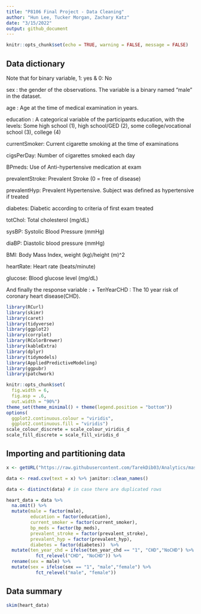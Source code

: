 ```yaml
---
title: "P8106 Final Project - Data Cleaning"
author: "Hun Lee, Tucker Morgan, Zachary Katz"
date: "3/15/2022"
output: github_document
---
```


```r
knitr::opts_chunk$set(echo = TRUE, warning = FALSE, message = FALSE)
```

## Data dictionary

Note that for binary variable, 1: yes & 0: No

sex : the gender of the observations. The variable is a binary named “male” in the dataset.

age : Age at the time of medical examination in years.

education : A categorical variable of the participants education, with the levels: Some high school (1), high school/GED (2), some college/vocational school (3), college (4)

currentSmoker: Current cigarette smoking at the time of examinations

cigsPerDay: Number of cigarettes smoked each day

BPmeds: Use of Anti-hypertensive medication at exam

prevalentStroke: Prevalent Stroke (0 = free of disease)

prevalentHyp: Prevalent Hypertensive. Subject was defined as hypertensive if treated

diabetes: Diabetic according to criteria of first exam treated

totChol: Total cholesterol (mg/dL)

sysBP: Systolic Blood Pressure (mmHg)

diaBP: Diastolic blood pressure (mmHg)

BMI: Body Mass Index, weight (kg)/height (m)^2

heartRate: Heart rate (beats/minute)

glucose: Blood glucose level (mg/dL)

And finally the response variable : + TenYearCHD : The 10 year risk of coronary heart disease(CHD).

```r
library(RCurl)
library(skimr)
library(caret)
library(tidyverse)
library(ggplot2)
library(corrplot)
library(RColorBrewer)
library(kableExtra)
library(dplyr)
library(tidymodels)
library(AppliedPredictiveModeling)
library(ggpubr)
library(patchwork)
```

```r
knitr::opts_chunk$set(
  fig.width = 6,
  fig.asp = .6,
  out.width = "90%")
theme_set(theme_minimal() + theme(legend.position = "bottom"))
options(
  ggplot2.continuous.colour = "viridis",
  ggplot2.continuous.fill = "viridis")
scale_colour_discrete = scale_colour_viridis_d
scale_fill_discrete = scale_fill_viridis_d
```

## Importing and partitioning data

```r
x <- getURL("https://raw.githubusercontent.com/TarekDib03/Analytics/master/Week3%20-%20Logistic%20Regression/Data/framingham.csv")

data <- read.csv(text = x) %>% janitor::clean_names()

data <- distinct(data) # in case there are duplicated rows

heart_data = data %>% 
  na.omit() %>% 
  mutate(male = factor(male),
         education = factor(education),
         current_smoker = factor(current_smoker),
         bp_meds = factor(bp_meds),
         prevalent_stroke = factor(prevalent_stroke),
         prevalent_hyp = factor(prevalent_hyp),
         diabetes = factor(diabetes))  %>%
  mutate(ten_year_chd = ifelse(ten_year_chd == "1", "CHD","NoCHD") %>%
           fct_relevel("CHD", "NoCHD")) %>%
  rename(sex = male) %>%
  mutate(sex = ifelse(sex == "1", "male","female") %>%
           fct_relevel("male", "female"))
```

## Data summary

```r
skim(heart_data) 
```
